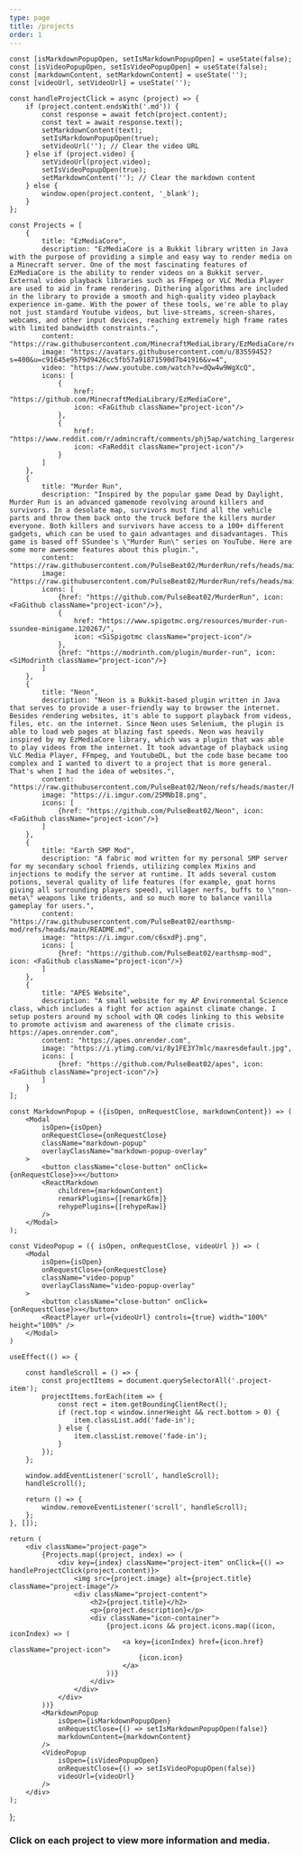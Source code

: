 ```yaml
---
type: page
title: /projects
order: 1
---
```




    const [isMarkdownPopupOpen, setIsMarkdownPopupOpen] = useState(false);
    const [isVideoPopupOpen, setIsVideoPopupOpen] = useState(false);
    const [markdownContent, setMarkdownContent] = useState('');
    const [videoUrl, setVideoUrl] = useState('');

    const handleProjectClick = async (project) => {
        if (project.content.endsWith('.md')) {
            const response = await fetch(project.content);
            const text = await response.text();
            setMarkdownContent(text);
            setIsMarkdownPopupOpen(true);
            setVideoUrl(''); // Clear the video URL
        } else if (project.video) {
            setVideoUrl(project.video);
            setIsVideoPopupOpen(true);
            setMarkdownContent(''); // Clear the markdown content
        } else {
            window.open(project.content, '_blank');
        }
    };

    const Projects = [
        {
            title: "EzMediaCore",
            description: "EzMediaCore is a Bukkit library written in Java with the purpose of providing a simple and easy way to render media on a Minecraft server. One of the most fascinating features of EzMediaCore is the ability to render videos on a Bukkit server. External video playback libraries such as FFmpeg or VLC Media Player are used to aid in frame rendering. Dithering algorithms are included in the library to provide a smooth and high-quality video playback experience in-game. With the power of these tools, we're able to play not just standard Youtube videos, but live-streams, screen-shares, webcams, and other input devices, reaching extremely high frame rates with limited bandwidth constraints.",
            content: "https://raw.githubusercontent.com/MinecraftMediaLibrary/EzMediaCore/refs/heads/master/README.md",
            image: "https://avatars.githubusercontent.com/u/83559452?s=400&u=c91645e9579d9426cc5fb57a91871590d7b41916&v=4",
            video: "https://www.youtube.com/watch?v=dQw4w9WgXcQ",
            icons: [
                {
                    href: "https://github.com/MinecraftMediaLibrary/EzMediaCore",
                    icon: <FaGithub className="project-icon"/>
                },
                {
                    href: "https://www.reddit.com/r/admincraft/comments/phj5ap/watching_largeresolution_videos_in_minecraft/",
                    icon: <FaReddit className="project-icon"/>
                }
            ]
        },
        {
            title: "Murder Run",
            description: "Inspired by the popular game Dead by Daylight, Murder Run is an advanced gamemode revolving around killers and survivors. In a desolate map, survivors must find all the vehicle parts and throw them back onto the truck before the killers murder everyone. Both killers and survivors have access to a 100+ different gadgets, which can be used to gain advantages and disadvantages. This game is based off SSundee's \"Murder Run\" series on YouTube. Here are some more awesome features about this plugin.",
            content: "https://raw.githubusercontent.com/PulseBeat02/MurderRun/refs/heads/main/README.md",
            image: "https://raw.githubusercontent.com/PulseBeat02/MurderRun/refs/heads/main/icon.webp",
            icons: [
                {href: "https://github.com/PulseBeat02/MurderRun", icon: <FaGithub className="project-icon"/>},
                {
                    href: "https://www.spigotmc.org/resources/murder-run-ssundee-minigame.120267/",
                    icon: <SiSpigotmc className="project-icon"/>
                },
                {href: "https://modrinth.com/plugin/murder-run", icon: <SiModrinth className="project-icon"/>}
            ]
        },
        {
            title: "Neon",
            description: "Neon is a Bukkit-based plugin written in Java that serves to provide a user-friendly way to browser the internet. Besides rendering websites, it's able to support playback from videos, files, etc. on the internet. Since Neon uses Selenium, the plugin is able to load web pages at blazing fast speeds. Neon was heavily inspired by my EzMediaCore library, which was a plugin that was able to play videos from the internet. It took advantage of playback using VLC Media Player, FFmpeg, and YoutubeDL, but the code base became too complex and I wanted to divert to a project that is more general. That's when I had the idea of websites.",
            content: "https://raw.githubusercontent.com/PulseBeat02/Neon/refs/heads/master/README.md",
            image: "https://i.imgur.com/2SMNbI8.png",
            icons: [
                {href: "https://github.com/PulseBeat02/Neon", icon: <FaGithub className="project-icon"/>}
            ]
        },
        {
            title: "Earth SMP Mod",
            description: "A fabric mod written for my personal SMP server for my secondary school friends, utilizing complex Mixins and injections to modify the server at runtime. It adds several custom potions, several quality of life features (for example, goat horns giving all surrounding players speed), villager nerfs, buffs to \"non-meta\" weapons like tridents, and so much more to balance vanilla gameplay for users.",
            content: "https://raw.githubusercontent.com/PulseBeat02/earthsmp-mod/refs/heads/main/README.md",
            image: "https://i.imgur.com/c6sxdPj.png",
            icons: [
                {href: "https://github.com/PulseBeat02/earthsmp-mod", icon: <FaGithub className="project-icon"/>}
            ]
        },
        {
            title: "APES Website",
            description: "A small website for my AP Environmental Science class, which includes a fight for action against climate change. I setup posters around my school with QR codes linking to this website to promote activism and awareness of the climate crisis. https://apes.onrender.com",
            content: "https://apes.onrender.com",
            image: "https://i.ytimg.com/vi/8y1FE3Y7mlc/maxresdefault.jpg",
            icons: [
                {href: "https://github.com/PulseBeat02/apes", icon: <FaGithub className="project-icon"/>}
            ]
        }
    ];

    const MarkdownPopup = ({isOpen, onRequestClose, markdownContent}) => (
        <Modal
            isOpen={isOpen}
            onRequestClose={onRequestClose}
            className="markdown-popup"
            overlayClassName="markdown-popup-overlay"
        >
            <button className="close-button" onClick={onRequestClose}>×</button>
            <ReactMarkdown
                children={markdownContent}
                remarkPlugins={[remarkGfm]}
                rehypePlugins={[rehypeRaw]}
            />
        </Modal>
    );

    const VideoPopup = ({ isOpen, onRequestClose, videoUrl }) => (
        <Modal
            isOpen={isOpen}
            onRequestClose={onRequestClose}
            className="video-popup"
            overlayClassName="video-popup-overlay"
        >
            <button className="close-button" onClick={onRequestClose}>×</button>
            <ReactPlayer url={videoUrl} controls={true} width="100%" height="100%" />
        </Modal>
    )

    useEffect(() => {

        const handleScroll = () => {
            const projectItems = document.querySelectorAll('.project-item');
            projectItems.forEach(item => {
                const rect = item.getBoundingClientRect();
                if (rect.top < window.innerHeight && rect.bottom > 0) {
                    item.classList.add('fade-in');
                } else {
                    item.classList.remove('fade-in');
                }
            });
        };

        window.addEventListener('scroll', handleScroll);
        handleScroll();

        return () => {
            window.removeEventListener('scroll', handleScroll);
        };
    }, []);

    return (
        <div className="project-page">
            {Projects.map((project, index) => (
                <div key={index} className="project-item" onClick={() => handleProjectClick(project.content)}>
                    <img src={project.image} alt={project.title} className="project-image"/>
                    <div className="project-content">
                        <h2>{project.title}</h2>
                        <p>{project.description}</p>
                        <div className="icon-container">
                            {project.icons && project.icons.map((icon, iconIndex) => (
                                <a key={iconIndex} href={icon.href} className="project-icon">
                                    {icon.icon}
                                </a>
                            ))}
                        </div>
                    </div>
                </div>
            ))}
            <MarkdownPopup
                isOpen={isMarkdownPopupOpen}
                onRequestClose={() => setIsMarkdownPopupOpen(false)}
                markdownContent={markdownContent}
            />
            <VideoPopup
                isOpen={isVideoPopupOpen}
                onRequestClose={() => setIsVideoPopupOpen(false)}
                videoUrl={videoUrl}
            />
        </div>
    );
};

### Click on each project to view more information and media.
<br></br>

<ProjectPage/>